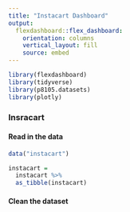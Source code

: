 ```yaml
---
title: "Instacart Dashboard"
output: 
  flexdashboard::flex_dashboard:
    orientation: columns
    vertical_layout: fill
    source: embed
---
```


```r
library(flexdashboard)
library(tidyverse)
library(p8105.datasets)
library(plotly)
```

### Insracart

#### Read in the data

```r
data("instacart")

instacart = 
  instacart %>% 
  as_tibble(instacart)
```

#### Clean the dataset

```r



```




